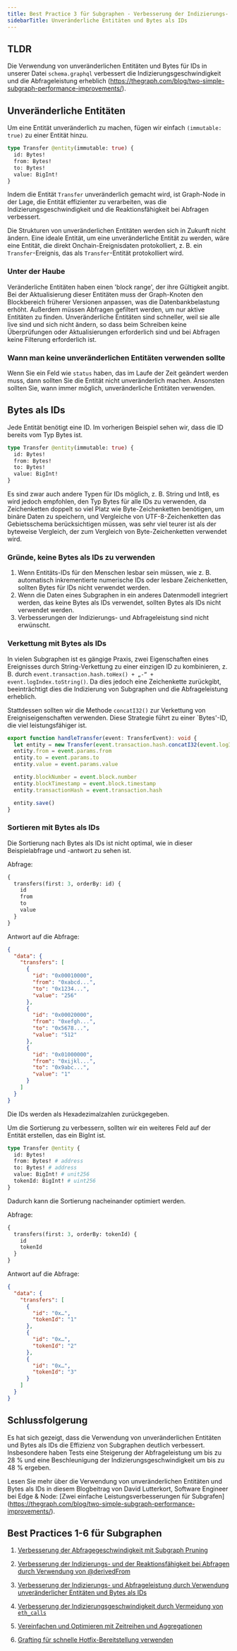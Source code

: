 ```yaml
---
title: Best Practice 3 für Subgraphen - Verbesserung der Indizierungs- und Abfrageleistung durch Verwendung unveränderlicher Entitäten und Bytes als IDs
sidebarTitle: Unveränderliche Entitäten und Bytes als IDs
---
```


## TLDR

Die Verwendung von unveränderlichen Entitäten und Bytes für IDs in unserer Datei `schema.graphql` verbessert die Indizierungsgeschwindigkeit und die Abfrageleistung erheblich (https://thegraph.com/blog/two-simple-subgraph-performance-improvements/).

## Unveränderliche Entitäten

Um eine Entität unveränderlich zu machen, fügen wir einfach `(immutable: true)` zu einer Entität hinzu.

```graphql
type Transfer @entity(immutable: true) {
  id: Bytes!
  from: Bytes!
  to: Bytes!
  value: BigInt!
}
```

Indem die Entität `Transfer` unveränderlich gemacht wird, ist Graph-Node in der Lage, die Entität effizienter zu verarbeiten, was die Indizierungsgeschwindigkeit und die Reaktionsfähigkeit bei Abfragen verbessert.

Die Strukturen von unveränderlichen Entitäten werden sich in Zukunft nicht ändern. Eine ideale Entität, um eine unveränderliche Entität zu werden, wäre eine Entität, die direkt Onchain-Ereignisdaten protokolliert, z. B. ein `Transfer`-Ereignis, das als `Transfer`-Entität protokolliert wird.

### Unter der Haube

Veränderliche Entitäten haben einen 'block range', der ihre Gültigkeit angibt. Bei der Aktualisierung dieser Entitäten muss der Graph-Knoten den Blockbereich früherer Versionen anpassen, was die Datenbankbelastung erhöht. Außerdem müssen Abfragen gefiltert werden, um nur aktive Entitäten zu finden. Unveränderliche Entitäten sind schneller, weil sie alle live sind und sich nicht ändern, so dass beim Schreiben keine Überprüfungen oder Aktualisierungen erforderlich sind und bei Abfragen keine Filterung erforderlich ist.

### Wann man keine unveränderlichen Entitäten verwenden sollte

Wenn Sie ein Feld wie `status` haben, das im Laufe der Zeit geändert werden muss, dann sollten Sie die Entität nicht unveränderlich machen. Ansonsten sollten Sie, wann immer möglich, unveränderliche Entitäten verwenden.

## Bytes als IDs

Jede Entität benötigt eine ID. Im vorherigen Beispiel sehen wir, dass die ID bereits vom Typ Bytes ist.

```graphql
type Transfer @entity(immutable: true) {
  id: Bytes!
  from: Bytes!
  to: Bytes!
  value: BigInt!
}
```

Es sind zwar auch andere Typen für IDs möglich, z. B. String und Int8, es wird jedoch empfohlen, den Typ Bytes für alle IDs zu verwenden, da Zeichenketten doppelt so viel Platz wie Byte-Zeichenketten benötigen, um binäre Daten zu speichern, und Vergleiche von UTF-8-Zeichenketten das Gebietsschema berücksichtigen müssen, was sehr viel teurer ist als der byteweise Vergleich, der zum Vergleich von Byte-Zeichenketten verwendet wird.

### Gründe, keine Bytes als IDs zu verwenden

1. Wenn Entitäts-IDs für den Menschen lesbar sein müssen, wie z. B. automatisch inkrementierte numerische IDs oder lesbare Zeichenketten, sollten Bytes für IDs nicht verwendet werden.
2. Wenn die Daten eines Subgraphen in ein anderes Datenmodell integriert werden, das keine Bytes als IDs verwendet, sollten Bytes als IDs nicht verwendet werden.
3. Verbesserungen der Indizierungs- und Abfrageleistung sind nicht erwünscht.

### Verkettung mit Bytes als IDs

In vielen Subgraphen ist es gängige Praxis, zwei Eigenschaften eines Ereignisses durch String-Verkettung zu einer einzigen ID zu kombinieren, z. B. durch `event.transaction.hash.toHex() + „-“ + event.logIndex.toString()`. Da dies jedoch eine Zeichenkette zurückgibt, beeinträchtigt dies die Indizierung von Subgraphen und die Abfrageleistung erheblich.

Stattdessen sollten wir die Methode `concatI32()` zur Verkettung von Ereigniseigenschaften verwenden. Diese Strategie führt zu einer \`Bytes'-ID, die viel leistungsfähiger ist.

```typescript
export function handleTransfer(event: TransferEvent): void {
  let entity = new Transfer(event.transaction.hash.concatI32(event.logIndex.toI32()))
  entity.from = event.params.from
  entity.to = event.params.to
  entity.value = event.params.value

  entity.blockNumber = event.block.number
  entity.blockTimestamp = event.block.timestamp
  entity.transactionHash = event.transaction.hash

  entity.save()
}
```

### Sortieren mit Bytes als IDs

Die Sortierung nach Bytes als IDs ist nicht optimal, wie in dieser Beispielabfrage und -antwort zu sehen ist.

Abfrage:

```graphql
{
  transfers(first: 3, orderBy: id) {
    id
    from
    to
    value
  }
}
```

Antwort auf die Abfrage:

```json
{
  "data": {
    "transfers": [
      {
        "id": "0x00010000",
        "from": "0xabcd...",
        "to": "0x1234...",
        "value": "256"
      },
      {
        "id": "0x00020000",
        "from": "0xefgh...",
        "to": "0x5678...",
        "value": "512"
      },
      {
        "id": "0x01000000",
        "from": "0xijkl...",
        "to": "0x9abc...",
        "value": "1"
      }
    ]
  }
}
```

Die IDs werden als Hexadezimalzahlen zurückgegeben.

Um die Sortierung zu verbessern, sollten wir ein weiteres Feld auf der Entität erstellen, das ein BigInt ist.

```graphql
type Transfer @entity {
  id: Bytes!
  from: Bytes! # address
  to: Bytes! # address
  value: BigInt! # unit256
  tokenId: BigInt! # uint256
}
```

Dadurch kann die Sortierung nacheinander optimiert werden.

Abfrage:

```graphql
{
  transfers(first: 3, orderBy: tokenId) {
    id
    tokenId
  }
}
```

Antwort auf die Abfrage:

```json
{
  "data": {
    "transfers": [
      {
        "id": "0x…",
        "tokenId": "1"
      },
      {
        "id": "0x…",
        "tokenId": "2"
      },
      {
        "id": "0x…",
        "tokenId": "3"
      }
    ]
  }
}
```

## Schlussfolgerung

Es hat sich gezeigt, dass die Verwendung von unveränderlichen Entitäten und Bytes als IDs die Effizienz von Subgraphen deutlich verbessert. Insbesondere haben Tests eine Steigerung der Abfrageleistung um bis zu 28 % und eine Beschleunigung der Indizierungsgeschwindigkeit um bis zu 48 % ergeben.

Lesen Sie mehr über die Verwendung von unveränderlichen Entitäten und Bytes als IDs in diesem Blogbeitrag von David Lutterkort, Software Engineer bei Edge & Node: [Zwei einfache Leistungsverbesserungen für Subgrafen] (https://thegraph.com/blog/two-simple-subgraph-performance-improvements/).

## Best Practices 1-6 für Subgraphen

1. [Verbesserung der Abfragegeschwindigkeit mit Subgraph Pruning](/subgraphs/best-practices/pruning/)

2. [Verbesserung der Indizierungs- und der Reaktionsfähigkeit bei Abfragen durch Verwendung von @derivedFrom](/subgraphs/best-practices/derivedfrom/)

3. [Verbesserung der Indizierungs- und Abfrageleistung durch Verwendung unveränderlicher Entitäten und Bytes als IDs](/subgraphs/best-practices/immutable-entities-bytes-as-ids/)

4. [Verbesserung der Indizierungsgeschwindigkeit durch Vermeidung von `eth_calls`](/subgraphs/best-practices/avoid-eth-calls/)

5. [Vereinfachen und Optimieren mit Zeitreihen und Aggregationen](/subgraphs/best-practices/timeseries/)

6. [Grafting für schnelle Hotfix-Bereitstellung verwenden](/subgraphs/best-practices/grafting-hotfix/)
